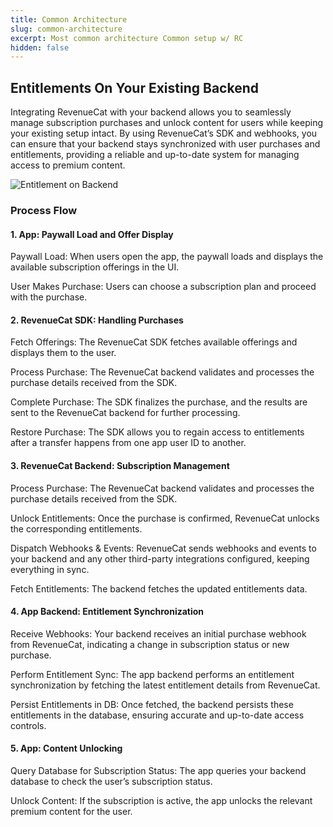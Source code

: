 ```yaml
---
title: Common Architecture
slug: common-architecture
excerpt: Most common architecture Common setup w/ RC
hidden: false
---
```


## Entitlements On Your Existing Backend

Integrating RevenueCat with your backend allows you to seamlessly manage subscription purchases and unlock content for users while keeping your existing setup intact. By using RevenueCat’s SDK and webhooks, you can ensure that your backend stays synchronized with user purchases and entitlements, providing a reliable and up-to-date system for managing access to premium content.

![Entitlement on Backend](/docs_images/guides/entitlement_on_backend_screenshot.png)

### Process Flow

#### 1. App: Paywall Load and Offer Display

Paywall Load: When users open the app, the paywall loads and displays the available subscription offerings in the UI.

User Makes Purchase: Users can choose a subscription plan and proceed with the purchase.

#### 2. RevenueCat SDK: Handling Purchases

Fetch Offerings: The RevenueCat SDK fetches available offerings and displays them to the user.

Process Purchase: The RevenueCat backend validates and processes the purchase details received from the SDK.

Complete Purchase: The SDK finalizes the purchase, and the results are sent to the RevenueCat backend for further processing.

Restore Purchase: The SDK allows you to regain access to entitlements after a transfer happens from one app user ID to another.

#### 3. RevenueCat Backend: Subscription Management

Process Purchase: The RevenueCat backend validates and processes the purchase details received from the SDK.

Unlock Entitlements: Once the purchase is confirmed, RevenueCat unlocks the corresponding entitlements.

Dispatch Webhooks & Events: RevenueCat sends webhooks and events to your backend and any other third-party integrations configured, keeping everything in sync.

Fetch Entitlements: The backend fetches the updated entitlements data.

#### 4. App Backend: Entitlement Synchronization

Receive Webhooks: Your backend receives an initial purchase webhook from RevenueCat, indicating a change in subscription status or new purchase.

Perform Entitlement Sync: The app backend performs an entitlement synchronization by fetching the latest entitlement details from RevenueCat.

Persist Entitlements in DB: Once fetched, the backend persists these entitlements in the database, ensuring accurate and up-to-date access controls.

#### 5. App: Content Unlocking

Query Database for Subscription Status: The app queries your backend database to check the user’s subscription status.

Unlock Content: If the subscription is active, the app unlocks the relevant premium content for the user.
